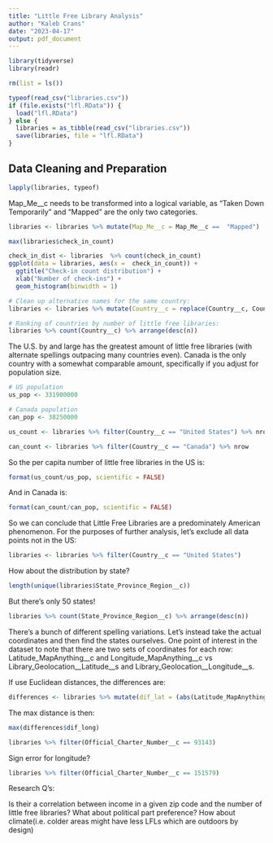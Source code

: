 ```yaml
---
title: "Little Free Library Analysis"
author: "Kaleb Crans"
date: "2023-04-17"
output: pdf_document
---
```



```r
library(tidyverse)
library(readr)

rm(list = ls())
```

```r
typeof(read_csv("libraries.csv"))
if (file.exists("lfl.RData")) {
  load("lfl.RData")
} else {
  libraries = as_tibble(read_csv("libraries.csv"))
  save(libraries, file = "lfl.RData")
}
```

## Data Cleaning and Preparation

```r
lapply(libraries, typeof)
```

Map_Me__c needs to be transformed into a logical variable, as "Taken Down Temporarily" and "Mapped" are the only two categories.

```r
libraries <- libraries %>% mutate(Map_Me__c = Map_Me__c ==  "Mapped")
```



```r
max(libraries$check_in_count)
```

```r
check_in_dist <- libraries  %>% count(check_in_count)
ggplot(data = libraries, aes(x =  check_in_count)) +
  ggtitle("Check-in count distribution") +
  xlab("Number of check-ins") +
  geom_histogram(binwidth = 1)
```


```r
# Clean up alternative names for the same country:
libraries <- libraries %>% mutate(Country__c = replace(Country__c, Country__c %in% c("USA", "US", "U.S.", "us", "Us"), "United States"))  %>% mutate(Country__c = replace(Country__c, Country__c == "canada", "Canada"))

# Ranking of countries by number of little free libraries:
libraries %>% count(Country__c) %>% arrange(desc(n))
```

The U.S. by and large has the greatest amount of little free libraries (with alternate spellings outpacing many countries even). Canada is the only country with a somewhat comparable amount, specifically if you adjust for population size.


```r
# US population
us_pop <- 331900000

# Canada population
can_pop <- 38250000

us_count <- libraries %>% filter(Country__c == "United States") %>% nrow

can_count <- libraries %>% filter(Country__c == "Canada") %>% nrow
```

So the per capita number of little free libraries in the US is:
```r
format(us_count/us_pop, scientific = FALSE)
```
And in Canada is:
```r
format(can_count/can_pop, scientific = FALSE)
```

So we can conclude that Little Free Libraries are a predominately American phenomenon. For the purposes of further analysis, let's exclude all data points not in the US:

```r
libraries <- libraries %>% filter(Country__c == "United States")
```

How about the distribution by state?

```r
length(unique(libraries$State_Province_Region__c))
```
But there's only 50 states!
```r
libraries %>% count(State_Province_Region__c) %>% arrange(desc(n))
```

There's a bunch of different spelling variations. Let's instead take the actual coordinates and then find the states ourselves. One point of interest in the dataset to note that there are two sets of coordinates for each row: Latitude_MapAnything__c and Longitude_MapAnything__c vs Library_Geolocation__Latitude__s and Library_Geolocation__Longitude__s.

If use Euclidean distances, the differences are:

```r
differences <- libraries %>% mutate(dif_lat = (abs(Latitude_MapAnything__c) - abs(Library_Geolocation__Latitude__s)), dif_long = abs(Longitude_MapAnything__c) - abs(Library_Geolocation__Longitude__s)) %>% select(dif_lat, dif_long, Latitude_MapAnything__c, Library_Geolocation__Latitude__s, Longitude_MapAnything__c, Library_Geolocation__Longitude__s)
```
The max distance is then:
```r
max(differences$dif_long)

libraries %>% filter(Official_Charter_Number__c == 93143)
```
Sign error for longitude?

```r
libraries %>% filter(Official_Charter_Number__c == 151579)
```


Research Q's:

Is their a correlation between income in a given zip code and the number of little free libraries?
What about political part preference?
How about climate(i.e. colder areas might have less LFLs which are outdoors by design)




